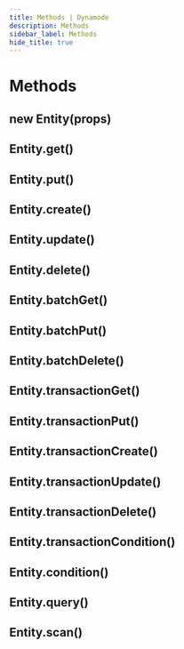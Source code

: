 ```yaml
---
title: Methods | Dynamode
description: Methods
sidebar_label: Methods
hide_title: true
---
```


# Methods

## new Entity(props)

## Entity.get()

## Entity.put()

## Entity.create()

## Entity.update()

## Entity.delete()

## Entity.batchGet()

## Entity.batchPut()

## Entity.batchDelete()

## Entity.transactionGet()

## Entity.transactionPut()

## Entity.transactionCreate()

## Entity.transactionUpdate()

## Entity.transactionDelete()

## Entity.transactionCondition()

## Entity.condition()

## Entity.query()

## Entity.scan()
